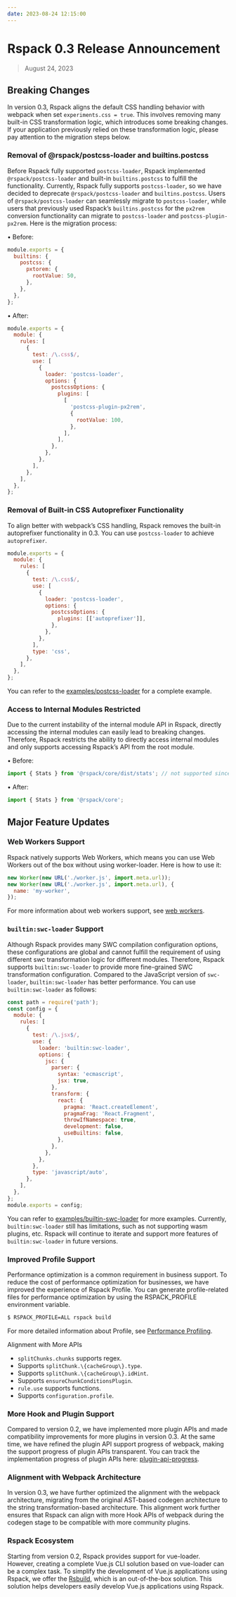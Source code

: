 ```yaml
---
date: 2023-08-24 12:15:00
---
```


# Rspack 0.3 Release Announcement

> August 24, 2023

## Breaking Changes

In version 0.3, Rspack aligns the default CSS handling behavior with webpack when set `experiments.css = true`. This involves removing many built-in CSS transformation logic, which introduces some breaking changes. If your application previously relied on these transformation logic, please pay attention to the migration steps below.

### Removal of @rspack/postcss-loader and builtins.postcss

Before Rspack fully supported `postcss-loader`, Rspack implemented `@rspack/postcss-loader` and built-in `builtins.postcss` to fulfill the functionality. Currently, Rspack fully supports `postcss-loader`, so we have decided to deprecate `@rspack/postcss-loader` and `builtins.postcss`. Users of `@rspack/postcss-loader` can seamlessly migrate to `postcss-loader`, while users that previously used Rspack’s `builtins.postcss` for the `px2rem` conversion functionality can migrate to `postcss-loader` and `postcss-plugin-px2rem`. Here is the migration process:

• Before:

```js
module.exports = {
  builtins: {
    postcss: {
      pxtorem: {
        rootValue: 50,
      },
    },
  },
};
```

• After:

```js
module.exports = {
  module: {
    rules: [
      {
        test: /\.css$/,
        use: [
          {
            loader: 'postcss-loader',
            options: {
              postcssOptions: {
                plugins: [
                  [
                    'postcss-plugin-px2rem',
                    {
                      rootValue: 100,
                    },
                  ],
                ],
              },
            },
          },
        ],
      },
    ],
  },
};
```

### Removal of Built-in CSS Autoprefixer Functionality

To align better with webpack’s CSS handling, Rspack removes the built-in autoprefixer functionality in 0.3. You can use `postcss-loader` to achieve `autoprefixer`.

```js
module.exports = {
  module: {
    rules: [
      {
        test: /\.css$/,
        use: [
          {
            loader: 'postcss-loader',
            options: {
              postcssOptions: {
                plugins: [['autoprefixer']],
              },
            },
          },
        ],
        type: 'css',
      },
    ],
  },
};
```

You can refer to the [examples/postcss-loader](https://github.com/rspack-contrib/rspack-examples/tree/main/rspack/postcss-loader/rspack.config.js) for a complete example.

### Access to Internal Modules Restricted

Due to the current instability of the internal module API in Rspack, directly accessing the internal modules can easily lead to breaking changes. Therefore, Rspack restricts the ability to directly access internal modules and only supports accessing Rspack’s API from the root module.

• Before:

```js
import { Stats } from '@rspack/core/dist/stats'; // not supported since 0.3
```

• After:

```js
import { Stats } from '@rspack/core';
```

## Major Feature Updates

### Web Workers Support

Rspack natively supports Web Workers, which means you can use Web Workers out of the box without using worker-loader. Here is how to use it:

```js
new Worker(new URL('./worker.js', import.meta.url));
new Worker(new URL('./worker.js', import.meta.url), {
  name: 'my-worker',
});
```

For more information about web workers support, see [web workers](/guide/web-workers).

### `builtin:swc-loader` Support

Although Rspack provides many SWC compilation configuration options, these configurations are global and cannot fulfill the requirement of using different swc transformation logic for different modules. Therefore, Rspack supports `builtin:swc-loader` to provide more fine-grained SWC transformation configuration. Compared to the JavaScript version of `swc-loader`, `builtin:swc-loader` has better performance. You can use `builtin:swc-loader` as follows:

```js
const path = require('path');
const config = {
  module: {
    rules: [
      {
        test: /\.jsx$/,
        use: {
          loader: 'builtin:swc-loader',
          options: {
            jsc: {
              parser: {
                syntax: 'ecmascript',
                jsx: true,
              },
              transform: {
                react: {
                  pragma: 'React.createElement',
                  pragmaFrag: 'React.Fragment',
                  throwIfNamespace: true,
                  development: false,
                  useBuiltins: false,
                },
              },
            },
          },
        },
        type: 'javascript/auto',
      },
    ],
  },
};
module.exports = config;
```

You can refer to [examples/builtin-swc-loader](https://github.com/rspack-contrib/rspack-examples/tree/main/rspack/builtin-swc-loader) for more examples. Currently, `builtin:swc-loader` still has limitations, such as not supporting wasm plugins, etc. Rspack will continue to iterate and support more features of `builtin:swc-loader` in future versions.

### Improved Profile Support

Performance optimization is a common requirement in business support. To reduce the cost of performance optimization for businesses, we have improved the experience of Rspack Profile. You can generate profile-related files for performance optimization by using the RSPACK_PROFILE environment variable.

```sh
$ RSPACK_PROFILE=ALL rspack build
```

For more detailed information about Profile, see [Performance Profiling](/guide/profile).

Alignment with More APIs

- `splitChunks.chunks` supports regex.
- Supports `splitChunk.\{cacheGroup\}.type`.
- Supports `splitChunk.\{cacheGroup\}.idHint`.
- Supports `ensureChunkConditionsPlugin`.
- `rule.use` supports functions.
- Supports `configuration.profile`.

### More Hook and Plugin Support

Compared to version 0.2, we have implemented more plugin APIs and made compatibility improvements for more plugins in version 0.3. At the same time, we have refined the plugin API support progress of webpack, making the support progress of plugin APIs transparent. You can track the implementation progress of plugin APIs here: [plugin-api-progress](https://github.com/orgs/web-infra-dev/projects/9).

### Alignment with Webpack Architecture

In version 0.3, we have further optimized the alignment with the webpack architecture, migrating from the original AST-based codegen architecture to the string transformation-based architecture. This alignment work further ensures that Rspack can align with more Hook APIs of webpack during the codegen stage to be compatible with more community plugins.

### Rspack Ecosystem

Starting from version 0.2, Rspack provides support for vue-loader. However, creating a complete Vue.js CLI solution based on vue-loader can be a complex task. To simplify the development of Vue.js applications using Rspack, we offer the [Rsbuild](https://rsbuild.dev/), which is an out-of-the-box solution. This solution helps developers easily develop Vue.js applications using Rspack.
